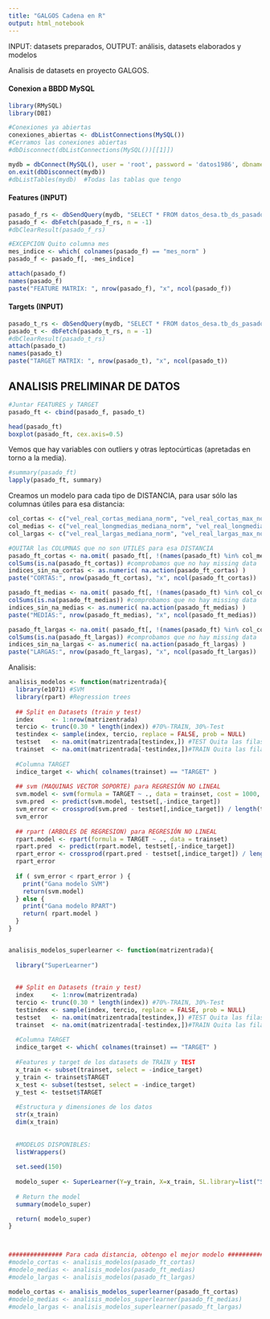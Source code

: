 ```yaml
---
title: "GALGOS Cadena en R"
output: html_notebook
---
```


INPUT: datasets preparados, 
OUTPUT: análisis, datasets elaborados y modelos

Analisis de datasets en proyecto GALGOS.

#### Conexion a BBDD MySQL
```r
library(RMySQL)
library(DBI)

#Conexiones ya abiertas
conexiones_abiertas <- dbListConnections(MySQL())
#Cerramos las conexiones abiertas
#dbDisconnect(dbListConnections(MySQL())[[1]])

mydb = dbConnect(MySQL(), user = 'root', password = 'datos1986', dbname = 'datos_desa', host = 'localhost')
on.exit(dbDisconnect(mydb))
#dbListTables(mydb)  #Todas las tablas que tengo
```
#### Features (INPUT)
```r
pasado_f_rs <- dbSendQuery(mydb, "SELECT * FROM datos_desa.tb_ds_pasado_train_features_TOTAL LIMIT 10000")
pasado_f <- dbFetch(pasado_f_rs, n = -1)
#dbClearResult(pasado_f_rs)

#EXCEPCION Quito columna mes
mes_indice <- which( colnames(pasado_f) == "mes_norm" )
pasado_f <- pasado_f[, -mes_indice]

attach(pasado_f)
names(pasado_f)
paste("FEATURE MATRIX: ", nrow(pasado_f), "x", ncol(pasado_f))
```
#### Targets (INPUT)
```r
pasado_t_rs <- dbSendQuery(mydb, "SELECT * FROM datos_desa.tb_ds_pasado_train_targets_TOTAL LIMIT 10000")
pasado_t <- dbFetch(pasado_t_rs, n = -1)
#dbClearResult(pasado_t_rs)
attach(pasado_t)
names(pasado_t)
paste("TARGET MATRIX: ", nrow(pasado_t), "x", ncol(pasado_t))
```

## ANALISIS PRELIMINAR DE DATOS
```r
#Juntar FEATURES y TARGET
pasado_ft <- cbind(pasado_f, pasado_t)

head(pasado_ft)
boxplot(pasado_ft, cex.axis=0.5) 
```
Vemos que hay variables con outliers y otras leptocúrticas (apretadas en torno a la media).
```r
#summary(pasado_ft)
lapply(pasado_ft, summary)
```

Creamos un modelo para cada tipo de DISTANCIA, para usar sólo las columnas útiles para esa distancia:
```r
col_cortas <- c("vel_real_cortas_mediana_norm", "vel_real_cortas_max_norm", "vel_going_cortas_mediana_norm", "vel_going_cortas_max_norm")
col_medias <- c("vel_real_longmedias_mediana_norm", "vel_real_longmedias_max_norm", "vel_going_longmedias_mediana_norm", "vel_going_longmedias_max_norm")
col_largas <- c("vel_real_largas_mediana_norm", "vel_real_largas_max_norm", "vel_going_largas_mediana_norm", "vel_going_largas_max_norm")

#QUITAR las COLUMNAS que no son UTILES para esa DISTANCIA
pasado_ft_cortas <- na.omit( pasado_ft[, !(names(pasado_ft) %in% col_medias | names(pasado_ft) %in% col_largas)] )
colSums(is.na(pasado_ft_cortas)) #comprobamos que no hay missing data
indices_sin_na_cortas <- as.numeric( na.action(pasado_ft_cortas) )
paste("CORTAS:", nrow(pasado_ft_cortas), "x", ncol(pasado_ft_cortas))

pasado_ft_medias <- na.omit( pasado_ft[, !(names(pasado_ft) %in% col_cortas | names(pasado_ft) %in% col_largas)] )
colSums(is.na(pasado_ft_medias)) #comprobamos que no hay missing data
indices_sin_na_medias <- as.numeric( na.action(pasado_ft_medias) )
paste("MEDIAS:", nrow(pasado_ft_medias), "x", ncol(pasado_ft_medias))

pasado_ft_largas <- na.omit( pasado_ft[, !(names(pasado_ft) %in% col_cortas | names(pasado_ft) %in% col_medias)] )
colSums(is.na(pasado_ft_largas)) #comprobamos que no hay missing data
indices_sin_na_largas <- as.numeric( na.action(pasado_ft_largas) )
paste("LARGAS:", nrow(pasado_ft_largas), "x", ncol(pasado_ft_largas))
```


Analisis:
```r


analisis_modelos <- function(matrizentrada){
  library(e1071) #SVM
  library(rpart) #Regression trees
  
  ## Split en Datasets (train y test)
  index     <- 1:nrow(matrizentrada)
  tercio <- trunc(0.30 * length(index)) #70%-TRAIN, 30%-Test
  testindex <- sample(index, tercio, replace = FALSE, prob = NULL)
  testset   <- na.omit(matrizentrada[testindex,]) #TEST Quita las filas que tengan ALGUN valor NA
  trainset  <- na.omit(matrizentrada[-testindex,])#TRAIN Quita las filas que tengan ALGUN valor NA
  
  #Columna TARGET
  indice_target <- which( colnames(trainset) == "TARGET" )
  
  ## svm (MAQUINAS VECTOR SOPORTE) para REGRESIÓN NO LINEAL
  svm.model <- svm(formula = TARGET ~ ., data = trainset, cost = 1000, gamma = 0.0001)
  svm.pred  <- predict(svm.model, testset[,-indice_target])
  svm_error <- crossprod(svm.pred - testset[,indice_target]) / length(testindex)
  svm_error
  
  ## rpart (ARBOLES DE REGRESION) para REGRESIÓN NO LINEAL
  rpart.model <- rpart(formula = TARGET ~ ., data = trainset)
  rpart.pred  <- predict(rpart.model, testset[,-indice_target])
  rpart_error <- crossprod(rpart.pred - testset[,indice_target]) / length(testindex)
  rpart_error
  
  if ( svm_error < rpart_error ) {
    print("Gana modelo SVM")
    return(svm.model)
  } else {
    print("Gana modelo RPART")
    return( rpart.model )
  }
}


analisis_modelos_superlearner <- function(matrizentrada){
  
  library("SuperLearner")
  
  
  ## Split en Datasets (train y test)
  index     <- 1:nrow(matrizentrada)
  tercio <- trunc(0.30 * length(index)) #70%-TRAIN, 30%-Test
  testindex <- sample(index, tercio, replace = FALSE, prob = NULL)
  testset   <- na.omit(matrizentrada[testindex,]) #TEST Quita las filas que tengan ALGUN valor NA
  trainset  <- na.omit(matrizentrada[-testindex,])#TRAIN Quita las filas que tengan ALGUN valor NA
  
  #Columna TARGET
  indice_target <- which( colnames(trainset) == "TARGET" )
  
  #Features y target de los datasets de TRAIN y TEST
  x_train <- subset(trainset, select = -indice_target)
  y_train <- trainset$TARGET
  x_test <- subset(testset, select = -indice_target)
  y_test <- testset$TARGET
  
  #Estructura y dimensiones de los datos
  str(x_train)
  dim(x_train)
  
  
  #MODELOS DISPONIBLES:
  listWrappers()
  
  set.seed(150)
  
  modelo_super <- SuperLearner(Y=y_train, X=x_train, SL.library=list("SL.svm", "SL.randomForest") )
  
  # Return the model
  summary(modelo_super)

  return( modelo_super)
}



############### Para cada distancia, obtengo el mejor modelo #################
#modelo_cortas <- analisis_modelos(pasado_ft_cortas)
#modelo_medias <- analisis_modelos(pasado_ft_medias)
#modelo_largas <- analisis_modelos(pasado_ft_largas)

modelo_cortas <- analisis_modelos_superlearner(pasado_ft_cortas)
#modelo_medias <- analisis_modelos_superlearner(pasado_ft_medias)
#modelo_largas <- analisis_modelos_superlearner(pasado_ft_largas)




```























